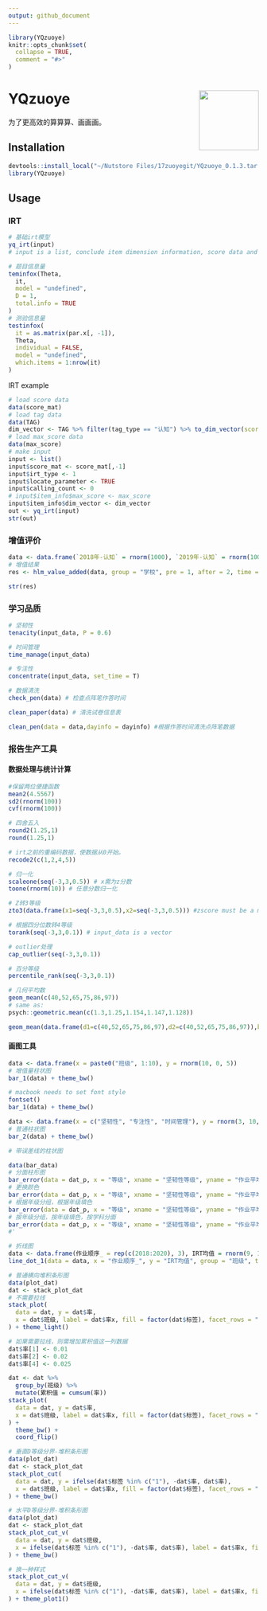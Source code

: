 ```yaml
---
output: github_document
---
```


```r
library(YQzuoye)
knitr::opts_chunk$set(
  collapse = TRUE,
  comment = "#>"
)
```

# YQzuoye <img src="logo.png" align="right" alt="" width="120" />

为了更高效的算算算、画画画。

## Installation

```r
devtools::install_local("~/Nutstore Files/17zuoyegit/YQzuoye_0.1.3.tar.gz")
library(YQzuoye)
```

## Usage

### IRT
```r
# 基础irt模型
yq_irt(input)
# input is a list, conclude item dimension information, score data and other configuration information.

# 题目信息量
teminfox(Theta,
  it,
  model = "undefined",
  D = 1,
  total.info = TRUE
)
# 测验信息量
testinfox(
  it = as.matrix(par.x[, -1]),
  Theta,
  individual = FALSE,
  model = "undefined",
  which.items = 1:nrow(it)
)
```

IRT example

```r
# load score data
data(score_mat)
# load tag data
data(TAG)
dim_vector <- TAG %>% filter(tag_type == "认知") %>% to_dim_vector(score_data = score_mat[,-1],.,'qid','dim',levels = unique(.[,'dim']))
# load max_score data
data(max_score)
# make input
input <- list()
input$score_mat <- score_mat[,-1]
input$irt_type <- 1
input$locate_parameter <- TRUE
input$calling_count <- 0
# input$item_info$max_score <- max_score
input$item_info$dim_vector <- dim_vector
out <- yq_irt(input)
str(out)
```


### 增值评价

```r
data <- data.frame(`2018年-认知` = rnorm(1000), `2019年-认知` = rnorm(1000, 1, 1) + rnorm(1000), 学校 = rep(paste0("班级", 1:20), each = 50), dim_name = "认知")
# 增值结果
res <- hlm_value_added(data, group = "学校", pre = 1, after = 2, time = c("2018", "2019"), dim_name = "认知")

str(res)


```

###  学习品质

```r

# 坚韧性
tenacity(input_data, P = 0.6)

# 时间管理
time_manage(input_data)

# 专注性
concentrate(input_data, set_time = T)

# 数据清洗
check_pen(data) # 检查点阵笔作答时间

clean_paper(data) # 清洗试卷信息表

clean_pen(data = data,dayinfo = dayinfo) #根据作答时间清洗点阵笔数据

```

###  报告生产工具

####  数据处理与统计计算
```r
#保留两位便捷函数
mean2(4.5567) 
sd2(rnorm(100))
cvf(rnorm(100))

# 四舍五入
round2(1.25,1)
round(1.25,1)

# irt之前的重编码数据，使数据从0开始。
recode2(c(1,2,4,5)) 

# 归一化
scaleone(seq(-3,3,0.5)) # x需为z分数
toone(rnorm(10)) # 任意分数归一化

# Z转3等级
zto3(data.frame(x1=seq(-3,3,0.5),x2=seq(-3,3,0.5))) #zscore must be a matrix or data.frame

# 根据四分位数转4等级
torank(seq(-3,3,0.1)) # input_data is a vector

# outlier处理
cap_outlier(seq(-3,3,0.1))

# 百分等级
percentile_rank(seq(-3,3,0.1))

# 几何平均数
geom_mean(c(40,52,65,75,86,97))
# same as:
psych::geometric.mean(c(1.3,1.25,1.154,1.147,1.128))

geom_mean(data.frame(d1=c(40,52,65,75,86,97),d2=c(40,52,65,75,86,97)),by_row=F)

```
####  画图工具
```r
data <- data.frame(x = paste0("班级", 1:10), y = rnorm(10, 0, 5))
# 增值量柱状图
bar_1(data) + theme_bw()

# macbook needs to set font style
fontset()
bar_1(data) + theme_bw()


```

```r
data <- data.frame(x = c("坚韧性", "专注性", "时间管理"), y = rnorm(3, 10, 5))
# 普通柱状图
bar_2(data) + theme_bw()
```

```r
# 带误差线的柱状图

data(bar_data)
# 分面柱形图
bar_error(data = dat_p, x = "等级", xname = "坚韧性等级", yname = "作业平均得分率", facet_rows = "facet") + theme_bw()
# 更换颜色
bar_error(data = dat_p, x = "等级", xname = "坚韧性等级", yname = "作业平均得分率", group = NULL, fill_color = "#DEA9CC", facet_rows = "facet") + theme_bw()
# 根据年级分组，根据年级填色
bar_error(data = dat_p, x = "等级", xname = "坚韧性等级", yname = "作业平均得分率", group = dat_p$年级, fill_color = c("#009B9F", "#DEA9CC"), facet_rows = "facet") + theme_bw()
# 按年级分组，按年级填色，按学科分面
bar_error(data = dat_p, x = "等级", xname = "坚韧性等级", yname = "作业平均得分率", group = dat_p$年级, fill_color = c("#009B9F", "#DEA9CC"), facet_rows = "学科") + theme_bw()
#'
```


```r
# 折线图
data <- data.frame(作业顺序_ = rep(c(2018:2020), 3), IRT均值 = rnorm(9, 10, 5), 班级 = rep(paste0("班级", 1:3), each = 3))
line_dot_1(data = data, x = "作业顺序_", y = "IRT均值", group = "班级", title = "", ytitle = "IRT均值", xtitle = "作业次数") + theme_plot1()

```

```r
# 普通横向堆积条形图
data(plot_dat)
dat <- stack_plot_dat
# 不需要拉线
stack_plot(
  data = dat, y = dat$率,
  x = dat$班级, label = dat$率x, fill = factor(dat$标签), facet_rows = "维度"
) + theme_light()

# 如果需要拉线，则需增加累积值这一列数据
dat$率[1] <- 0.01
dat$率[2] <- 0.02
dat$率[4] <- 0.025

dat <- dat %>%
  group_by(班级) %>%
  mutate(累积值 = cumsum(率))
stack_plot(
  data = dat, y = dat$率,
  x = dat$班级, label = dat$率x, fill = factor(dat$标签), facet_rows = "维度", low_line = T
) +
  theme_bw() +
  coord_flip()

```

```r
# 垂直D等级分界-堆积条形图
data(plot_dat)
dat <- stack_plot_dat
stack_plot_cut(
  data = dat, y = ifelse(dat$标签 %in% c("1"), -dat$率, dat$率),
  x = dat$班级, label = dat$率x, fill = factor(dat$标签), facet_rows = "维度"
) + theme_bw()

```

```r
# 水平D等级分界-堆积条形图
data(plot_dat)
dat <- stack_plot_dat
stack_plot_cut_v(
  data = dat, y = dat$班级,
  x = ifelse(dat$标签 %in% c("1"), -dat$率, dat$率), label = dat$率x, fill = factor(dat$标签), facet_rows = "维度"
) + theme_bw()

# 换一种样式
stack_plot_cut_v(
  data = dat, y = dat$班级,
  x = ifelse(dat$标签 %in% c("1"), -dat$率, dat$率), label = dat$率x, fill = factor(dat$标签), facet_rows = "维度"
) + theme_plot1()
```









